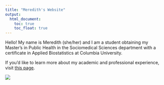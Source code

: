 ```yaml
---
title: "Meredith's Website"
output: 
  html_document:
    toc: true
    toc_float: true
---
```


Hello! My name is Meredith (she/her) and I am a student obtaining my Master's in Public Health in the Sociomedical Sciences department with a certificate in Applied Biostatistics at Columbia University.

If you'd like to learn more about my academic and professional experience, visit [this page](experience.html).


![](images/IMG_0089.JPG)


